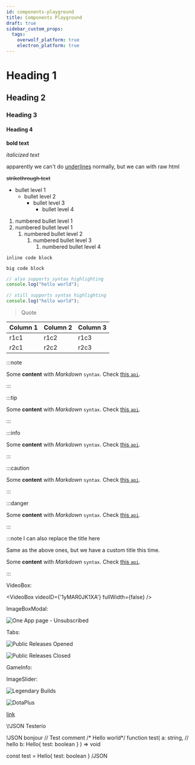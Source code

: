 ```yaml
---
id: components-playground
title: Components Playground
draft: true
sidebar_custom_props:
  tags:
    overwolf_platform: true
    electron_platform: true
---
```


# Heading 1

## Heading 2

### Heading 3

#### Heading 4

**bold text**

*italicized text*

apparently we can't do <ins>underlines</ins> normally, but we can with raw html

~~strikethrough text~~

- bullet level 1
    - bullet level 2
        - bullet level 3
            - bullet level 4

1. numbered bullet level 1
2. numbered bullet level 1
    1. numbered bullet level 2
        1. numbered bullet level 3
            1. numbered bullet level 4

`inline code block`

```
big code block
```

```js
// also supports syntax highlighting
console.log("hello world");
```

```js title="code blocks can also have titles woooow"
// still supports syntax highlighting
console.log("hello world");
```

> Quote

Column 1   | Column 2              | Column 3                                                                |
---------- | ----------------------| ----------------------------------------------------------------------- |
r1c1       | r1c2                  | r1c3                                                                    |
r2c1       | r2c2                  | r2c3                                                                    |


:::note

Some **content** with _Markdown_ `syntax`. Check [this `api`](#).

:::

:::tip

Some **content** with _Markdown_ `syntax`. Check [this `api`](#).

:::

:::info

Some **content** with _Markdown_ `syntax`. Check [this `api`](#).

:::

:::caution

Some **content** with _Markdown_ `syntax`. Check [this `api`](#).

:::

:::danger

Some **content** with _Markdown_ `syntax`. Check [this `api`](#).

:::

:::note I can also replace the title here

Same as the above ones, but we have a custom title this time.

Some **content** with _Markdown_ `syntax`. Check [this `api`](#).

:::

VideoBox:

<VideoBox videoID={'1yMAR0JK1XA'} fullWidth={false} />

ImageBoxModal:

<ImageBoxModal>
  <img src={require('/assets/subs-user-flow/one-app.jpg').default} alt="One App page - Unsubscribed" />
</ImageBoxModal>

Tabs:

<Tabs>
<TabItem value="opened" label="Opened" default>

![Public Releases Opened](/assets/tools/developers-console/all-applications/release-management/public-releases-open.jpg)

</TabItem>
<TabItem value="closed" label="Closed">

![Public Releases Closed](/assets/tools/developers-console/all-applications/release-management/public-releases-closed.jpg)

</TabItem>
</Tabs>

GameInfo:

<GameInfo gameId={21566} type="compliance"/>

ImageSlider:

<ImageSlider>

![Legendary Builds](/assets/lb-400x300.png)

![DotaPlus](/assets/dota-2-400x300.png)

</ImageSlider>

[link](#streaming-api-settings-sg-bcvcbc)


\\!JSON Testerio


!JSON bonjour
// Test comment
/* Hello world*/
function test(
  a: string,
  // hello
  b: Hello{
    test: boolean
  }
) => void

const test = Hello{
  test: boolean
}
/JSON
